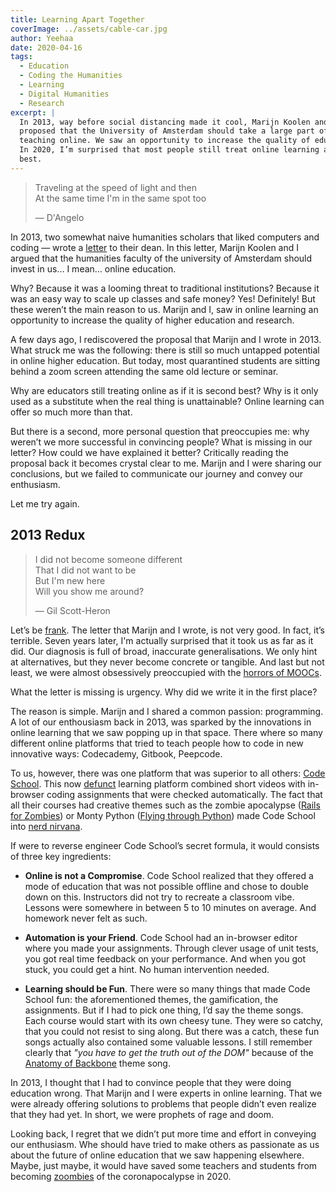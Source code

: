 ```yaml
---
title: Learning Apart Together
coverImage: ../assets/cable-car.jpg
author: Yeehaa
date: 2020-04-16
tags: 
  - Education
  - Coding the Humanities
  - Learning
  - Digital Humanities
  - Research
excerpt: | 
  In 2013, way before social distancing made it cool, Marijn Koolen and I
  proposed that the University of Amsterdam should take a large part of their
  teaching online. We saw an opportunity to increase the quality of education.
  In 2020, I’m surprised that most people still treat online learning as second
  best.
---
```


> Traveling at the speed of light and then   
> At the same time I'm in the same spot too
>
> &mdash; D'Angelo

In 2013, two somewhat naive humanities scholars that liked computers and coding
&mdash; wrote a [letter](https://gist.github.com/marijnkoolen/6208750) to their dean. In this letter, Marijn Koolen and I argued that the humanities faculty of the university of Amsterdam should invest in us&hellip; I mean&hellip; online education. 

Why? Because it was a looming threat to traditional institutions? Because it was
an easy way to scale up classes and safe money? Yes! Definitely! But these
weren’t the main reason to us. Marijn and I, saw in online learning an opportunity to increase the quality of higher education and research.

A few days ago, I rediscovered the proposal that Marijn and I wrote in 2013. What struck me was the following: there is still so much untapped potential in online higher education. But today, most quarantined students are sitting behind a zoom screen attending the same old lecture or seminar. 

Why are educators still treating online as if it is second best? Why is it only used as a substitute when the real thing is unattainable? Online learning can offer so much more than that.

But there is a second, more personal question that preoccupies me: why weren’t we more successful in convincing people? What is missing in our letter? How could we have explained it better? Critically reading the proposal back it becomes crystal clear to me. Marijn and I were sharing our conclusions, but we failed to communicate our journey and convey our enthusiasm. 

Let me try again.

## 2013 Redux

> I did not become someone different   
> That I did not want to be   
> But I'm new here   
> Will you show me around?
>
> &mdash; Gil Scott-Heron

Let’s be [frank](https://www.uva.nl/profiel/v/r/f.p.i.m.vanvree/f.p.i.m.vanvree.html?cb). The letter that Marijn and I wrote, is not very good. In
fact, it’s terrible. Seven years later, I'm  actually surprised that it took us
as far as it did. Our diagnosis is full of broad, inaccurate generalisations. We
only hint at alternatives, but they never become concrete or tangible. And last
but not least, we were almost obsessively preoccupied with the [horrors of
MOOCs](https://www.mooc-list.com/tags/horror).

What the letter is missing is urgency. Why did we write it in the first place?

The reason is simple. Marijn and I shared a common passion: programming. A lot
of our enthousiasm back in 2013, was sparked by the innovations in online
learning that we saw popping up in that space. There where so many different online platforms that tried to teach people how to code in new innovative ways: Codecademy, Gitbook, Peepcode.

To us, however, there was one platform that was superior to all others: [Code
School](https://www.youtube.com/channel/UCUFbBYzSUafxMpUbTmroGhg). This now
[defunct](https://techcrunch.com/2015/01/26/online-learning-service-pluralsight-acquires-code-school-for-36-million/?guccounter=1&guce_referrer=aHR0cHM6Ly93d3cuZ29vZ2xlLmNvbS8&guce_referrer_sig=AQAAAKl1FdHKIHpcP0q6mq-o9wLOibALGWj_ggQv8xHqEgvJPip7Sz4Ks27-LI3MxGdo55-Lp8l9WkpuOgkjHawCRFAqu3lupNqIZa8BeiqIGT6mYi403dQ5obyfXPlDdM9RQLJECFx0F-C8Apc-6_riKxRY-dEz8jLQcmrRu76nh52a)
learning platform combined short videos with in-browser coding assignments that
were checked automatically. The fact that all their courses had creative themes
such as the zombie apocalypse ([Rails for
Zombies](https://www.youtube.com/watch?v=k4Zg6cLPO4Q)) or Monty Python ([Flying
through Python](https://www.youtube.com/watch?v=-INpnJROvgM)) made Code School into [nerd nirvana](https://www.youtube.com/watch?v=FklUAoZ6KxY).

If were to reverse engineer Code School’s secret formula, it would consists of three key ingredients:

+ **Online is not a Compromise**. Code School realized that they offered a mode of education that was not possible offline and chose to double down on this. Instructors did not try to recreate a classroom vibe. Lessons were somewhere in between 5 to 10 minutes on average. And homework never felt as such.

+ **Automation is your Friend**. Code School had an in-browser editor where you made your assignments. Through clever usage of unit tests, you got real time feedback on your performance. And when you got stuck, you could get a hint. No human intervention needed.

+ **Learning should be Fun**. There were so many things that made Code School fun: the aforementioned themes, the gamification, the assignments. But if I had to pick one thing, I’d say the theme songs. Each course would start with its own cheesy tune. They were so catchy, that you could not resist to sing along. But there was a catch, these fun songs actually also contained some valuable lessons. I still remember clearly that *"you have to get the truth out of the DOM"* because of the [Anatomy of Backbone](https://www.youtube.com/watch?v=L8dJY_gfcPo) theme song.

In 2013, I thought that I had to convince people that they were doing education
wrong. That Marijn and I were experts in online learning. That we were already
offering solutions to problems that people didn’t even realize that they had
yet. In short, we were prophets of rage and doom.

Looking back, I regret that we didn’t put more time and effort in conveying our
enthusiasm. Whe should have tried to make others as passionate as us about the
future of online education that we saw happening elsewhere. Maybe, just
maybe, it would have saved some teachers and students from becoming
[zoombies](https://www.imdb.com/title/tt5340882/) of the coronapocalypse in 2020.



